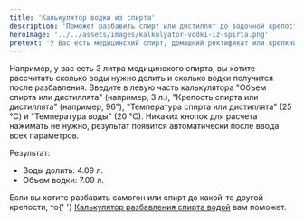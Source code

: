 ```yaml
---
title: 'Калькулятор водки из спирта'
description: 'Поможет разбавить спирт или дистиллят до водочной крепости в 40°'
heroImage: '../../assets/images/kalkulyator-vodki-iz-spirta.png'
pretext: 'У Вас есть медицинский спирт, домашний ректификат или крепкий дистиллят (самогон) из которого хотите получить водку или настойку крепостью в 40°? Воспользуйтесь калькулятором водки, чтобы узнать, какой объем напитка получится после разбавления и сколько нужно добавить воды к имеющемуся объему спирта.'
---
```


<p className='mt-6'>
	Например, у вас есть 3 литра медицинского спирта, вы хотите рассчитать сколько воды нужно долить и
	сколько водки получится после разбавления. Введите в левую часть калькулятора "Объем спирта или
	дистиллята" (например, 3 л.), "Крепость спирта или дистиллята" (например, 96°), "Температура
	спирта или дистиллята" (25 °С) и "Температура воды" (20 °С). Никаких кнопок для расчета нажимать
	не нужно, результат появится автоматически после ввода всех параметров.
</p>
<p className='mt-6'>Результат:</p>
<ul className='mt-6 list-disc pl-6'>
	<li>Воды долить: 4.09 л.</li>
	<li>Объем водки: 7.09 л.</li>
</ul>
<p className='mt-6'>
	Если вы хотите разбавить самогон или спирт до какой-то другой крепости, то{' '}
	<a href='/kalkulyator-razbavleniya-samogona-vodoj'>Калькулятор разбавления спирта водой</a>
	вам поможет.
</p>
